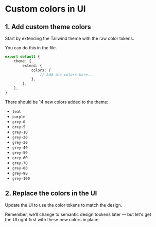 # Custom colors in UI

## 1. Add custom theme colors

Start by extending the Tailwind theme with the raw color tokens.

You can do this in the <InlineFile file="tailwind.config.ts" /> file.

```ts
export default {
	theme: {
		extend: {
			colors: {
				// Add the colors here...
			},
		},
	},
}
```

There should be 14 new colors added to the theme:

- `teal`
- `purple`
- `grey-0`
- `grey-5`
- `grey-10`
- `grey-20`
- `grey-30`
- `grey-40`
- `grey-50`
- `grey-60`
- `grey-70`
- `grey-80`
- `grey-90`
- `grey-100`

## 2. Replace the colors in the UI

Update the UI to use the color tokens to match the design.

Remember, we'll change to semantic design tookens later — but let's get the UI right first with these new colors in place.
